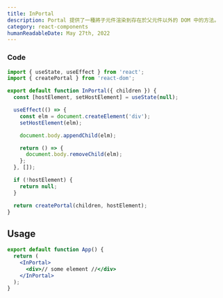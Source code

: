 ```yaml
---
title: InPortal
description: Portal 提供了一種將子元件渲染到存在於父元件以外的 DOM 中的方法。
category: react-components
humanReadableDate: May 27th, 2022
---
```


### Code

```jsx
import { useState, useEffect } from 'react';
import { createPortal } from 'react-dom';

export default function InPortal({ children }) {
  const [hostElement, setHostElement] = useState(null);

  useEffect(() => {
    const elm = document.createElement('div');
    setHostElement(elm);

    document.body.appendChild(elm);

    return () => {
      document.body.removeChild(elm);
    };
  }, []);

  if (!hostElement) {
    return null;
  }

  return createPortal(children, hostElement);
}
```

## Usage

```jsx
export default function App() {
  return (
    <InPortal>
      <div>// some element //</div>
    </InPortal>
  );
}
```
